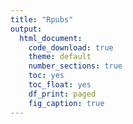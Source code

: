 ```yaml
---
title: "Rpubs"
output:
  html_document:
    code_download: true
    theme: default
    number_sections: true
    toc: yes
    toc_float: yes
    df_print: paged
    fig_caption: true
---
```

